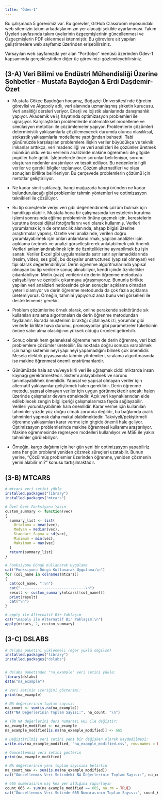 ```yaml
---
title: "Ödev-1"
---
```


Bu çalışmada 5 görevimiz var. Bu görevler, GitHub Classroom reposundaki web sitemizin takım arkadaşlarımızın yer alacağı şekilde ayarlanması. Takım Üyeleri sayfasında takım üyelerinin özgeçmişlerinin güncellenmesi ve Özgeçmişlerin PDF eklenmesi istenmiştir. Bu görevlere ait yapılan geliştirmelere web sayfamız üzerinden erişebilirsiniz.

Varsayılan web sayfamızda yer alan "Portfolyo" menüsü üzerinden Ödev-1 kapsamında gerçekleştirilen diğer üç görevimizi gözlemleyebilirsiniz.

## (3-A) **Veri Bilimi ve Endüstri Mühendisliği Üzerine Sohbetler - Mustafa Baydoğan & Erdi Daşdemir-Özet**

-   Mustafa Gökçe Baydoğan hocamız, Boğaziçi Üniversitesi’nde öğretim görevlisi ve Algopoly adlı, veri alanında uzmanlaşmış şirketin kurucusu. Veri analitiği dersleri veriyor. Enerji ve lojistik alanlarında danışmanlık yapıyor. Akademik ve iş hayatında optimizasyon problemleri ile uğraşıyor. Karşılaştıkları problemlerde matematiksel modelleme ve simülasyon metotları ile çözümlemeler yapıyor. Problemlerin çözümleri deterministik yaklaşımlarla çözülemeyecek durumda olunca olasılıksal, stokastik yaklaşımlarla modelleme yaptığından bahsetti. Tabi günümüzde karşılaşılan problemlere ilişkin veriler büyüdükçe ve teknik imkanlar arttıkça, veri madenciliği ve veri analizleri ile çözümler üretmek mümkün oldu ve bu verilerin analizinde makine öğrenmesi de gitgide popüler hale geldi. İşletmelerde önce sorunlar belirleniyor, sorunu oluşturan nedenler araştırılıyor ve tespit ediliyor. Bu nedenlerle ilgili veriler ve gerekli bilgiler toplanıyor. Çözüm alternatifleri ve olası sonuçları birlikte belirleniyor. Bu çerçevede problemlerin çözümü için metotlar geliştiriliyor.

-   Ne kadar simit satılacağı, hangi mağazada hangi üründen ne kadar bulundurulacağı gibi problemler tahmin yöntemleri ve optimizasyon teknikleri ile çözülüyor.

-   Bu tip süreçlerde veriyi veri gibi değerlendirmek çözüm bulmak için handikap olabilir. Mustafa hoca bir çalışmasında kerestelerin kurutma işlemi sonrasında eğilme probleminin önüne geçmek için, kerestelerin kurutma öncesi dijital fotoğraflarını veri olarak kullanmış. Verileri yorumlamak için de ormancılık alanında, ahşap bilgisi üzerine araştırmalar yapmış. Özetle veri analizinde, verileri doğru yorumlayabilmek için onları anlamlandırmak, yapılan analizler için açıklama üretmek ve analizi görselleştirerek anlatabilmek çok önemli. Verileri anlamlandırabilmek için de özniteliklerine ayırabilmek bu işin sanatı. Veriler Excel gibi uygulamalarda satır satır ayrılamadıklarında (resim, video, ses gibi), bu dosyalar unstructured (yapısal olmayan) veri tipi olarak değerlendiriliyor. Derin öğrenme algoritmalarında yapısal olmayan bu tip verilerle sonuç alınabiliyor, kendi içinde öznitelikler çıkarılabiliyor. Metin (yazı) verilerini de derin öğrenme metoduyla çalışabiliyor ve öznitelik çıkarmaya uğraşmıyoruz. Bununla birlikte yapılan veri analizleri neticesinde çıkan sonuçlar açıklama olmadan yeterli olamıyor ve derin öğrenme metodunda da çok fazla açıklama üretemiyoruz. Örneğin, tahmini yapıyoruz ama bunu veri görselleri ile desteklememiz gerekir.

-   Problem çözümlerine örnek olarak, online perakende sektöründe sık kullanılan sıralama algoritmaları da derin öğrenme metodundan faydalanır. Burada müşterinin bıraktığı dijital ayak izi, yorumlar gibi verilerle birlikte hava durumu, promosyonlar gibi parametreler tüketicinin önüne satın alma olasılığının yüksek olduğu ürünleri getirebilir.

-   Sonuç olarak hem geleneksel öğrenme hem de derin öğrenme, veri bazlı problemlere çözümler üretebilir. Bu noktada doğru sonuca varabilmek için hangi sistemin neyi yapı neyi yapamadığını bilmek çok önemlidir. Mesela elektrik piyasasında tahmin yöntemleri, sıralama algoritmasında ise makine öğrenmesi önemli enstrümanlardır.

-   Günümüzde hala az ve/veya kirli veri ile uğraşmak ciddi miktarda insan kaynağı gerektirmektedir. Sistemi anlayabilmek ve sorunu tanımlayabilmek önemlidir. Yapısal ve yapısal olmayan veriler için alternatif yaklaşımlar geliştirmek halen gereklidir. Derin öğrenme metodu, yapısal olmayan veriler için uygun görünmektedir ancak; halen üzerinde çalışmalar devam etmektedir. Açık veri kaynaklarından elde edilebilecek zengin bilgi içeriği çalışmalarımıza fayda sağlayabilir. Verileri yorumlayabilmek hala önemlidir. Karar verme için kullanılan tahminler yüzde yüz doğru olmak zorunda değildir, bu bağlamda aralık tahminleri yapmak daha makul olabilmektedir. Takviyeli/pekiştirmeli öğrenme yaklaşımları karar verme için gitgide önemli hale geliyor. Optimizasyon problemlerinde makine öğrenmesi kullanımı araştırılıyor. Makine öğrenmesinde regresyon modelleri kullanılıyor ve MSE ile yakın tahminler görülebiliyor.

-   Örneğin, kargo dağıtımı için her gün yeni bir optimizasyon yapabiliriz ama her gün problemi yeniden çözmek süreçleri uzatabilir. Bunun yerine, “Çözülmüş problemler üzerinden öğrenme, yeniden çözmenin yerini alabilir mi?” konusu tartışılmaktadır.

## (3-B) MTCARS

```r
# mtcars veri setini yükle
installed.packages("library")
installed.packages("mtcars")

# Özel Özet Fonksiyonu Yazın
custom_summary <- function(vec) 
{
  summary_list <- list(
    Ortalama = mean(vec),
    Medyan = median(vec),
    Standart_Sapma = sd(vec),
    Minimum = min(vec),
    Maksimum = max(vec)
  )
  return(summary_list)
}

# Fonksiyonu Döngü Kullanarak Uygulama
cat("Fonksiyonu Döngü Kullanarak Uygulama:\n")
for (col_name in colnames(mtcars)) 
{
  cat(col_name, ":\n")
  cat("------------------------------\n")
  result <- custom_summary(mtcars[[col_name]])
  print(result)
  cat("\n")
}

# apply ile Alternatif Bir Yaklaşım
cat("\napply ile Alternatif Bir Yaklaşım:\n")
apply(mtcars, 2, custom_summary)
```

## (3-C) DSLABS

```r
# dslabs paketini yüklenmeli (eğer yüklü değilse)
installed.packages("library")
installed.packages("dslabs")


# dslabs paketinden "na_example" veri setini yükle:
library(dslabs)
data("na_example")

# Veri setinin içeriğini gösterimi:
print(na_example)

# NA değerlerinin toplam sayısı:
na_count <- sum(is.na(na_example))
cat("NA Değerlerinin Toplam Sayısı:", na_count, "\n")

# Tüm NA değerlerini ders numarası 665 ile değiştir:
na_example_modified <- na_example
na_example_modified[is.na(na_example_modified)] <- 665

# Değiştirilmiş veri setini yeni bir değişken olarak kaydedilmesi:
write.csv(na_example_modified, "na_example_modified.csv", row.names = FALSE)

# Güncellenmiş veri setini gösterin
print(na_example_modified)

# NA değerlerinin yeni toplam sayısını belirtin
na_count_new <- sum(is.na(na_example_modified))
cat("Güncellenmiş Veri Setindeki NA Değerlerinin Toplam Sayısı:", na_count_new, "\n")

# 665 numarasının kaç kez yer aldığını raporlayın
count_665 <- sum(na_example_modified == 665, na.rm = TRUE)
cat("Güncellenmiş Veri Setinde 665 Numarasının Toplam Sayısı:", count_665, "\n")
```
